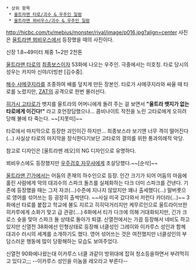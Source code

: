  * 상위 항목
  * [[울트라맨 타로/괴수 & 우주인 일람]]
  * [[울트라맨 뫼비우스/괴수 & 우주인 일람]]

http://hicbc.com/tv/mebius/monster/rival/image/p016.jpg?align=center
사진은 [[울트라맨 뫼비우스]]에서 등장했을 때의 사진이다.

신장 1.8~49미터
체중 1~2만 2천톤

[[울트라맨 타로]]의 [[최종보스]]이자 53화에 나오는 우주인. 극중에서는 미호칭. 타로 당시의 성우는 카지마 신야/더빙판 [김수중].

[[해수 사메쿠지라]]를 조종하여 배를 덮치게 만든 장본인. 타로가 사메쿠지라와 싸울 때 타로를 노렸지만, [[ZAT]]의 공격으로 한번 물러선다.

[[히가시 고타로]]가 뱃지를 울트라의 어머니에게 돌려 주는 걸 보면서 '''"울트라 뱃지가 없는 타로에게 이긴다!"''' 라고 호언장담했으나... 콤비나이트 작전을 노린 고타로에게 오히려 당해 불에 타 죽는다. ~~[지못미]~~

타로에서 마지막으로 등장한 괴인이긴 하지만... 최종보스라 보기엔 너무 격이 떨어진다(...) 사실상 타로의 마지막을 장식한다기보단 고타로의 결의를 위한 통과의례적 악당.

참고로 디자인은 [울트라맨 레오]의 NG 디자인으로 유명하다.
 
뫼비우스에도 등장했지만 [[우주검호 자무샤]]에게 초살당했다.~~[순삭]~~

[[울트라맨 긴가]]에서는 어둠의 존재의 하수인으로 등장. 인간 크기가 되어 어둠의 마음에 홀린 사람에게 악의 대괴수의 스파크 돌즈를 실체화하는 다크 더미 스파크를 건낸다. 기존에 등장했을 때는 그저 자코(...)수준에 지나지 않았지만 꽤나 출세했다(...) 말버릇으로 영어를 섞어쓰는 등 굉장히 촐싹댄다. ~~사실 미국 갔다와서 저런다 카더라(...)~~  3화에선 타로를 붙잡고 학교에 불도 지르고 히히덕거리지만 케무르인으로 울트라이브한 히카루에게 소화기 맞고 급 관광(....) 6화에서 티가 다크에 의해 거대화되지만, 긴가 크로스 슛을 맞아 스파크 돌 상태로 돌아가 퇴갤. 신열전에서는 가끔 등장해서 네비도 하고 있지만 신열전 38화에선 인형상태로 등장해 너클성인 그레이와 이카루스 성인과 함께 대괴수 러시의 세계를 소개하기도 했다. 영어 섞어쓰는 것은 여전했지만 너클성인의 부담스러운 행동에 많이 당황해하는 모습도 보여주었다.

신열전 90화에나왔는대 이카루스 너클 과같이 방위대에 잡혀 청소등을하면서 부려먹히고 있다고;;; --이카루스 성인을 이놈을 레오라고 부른다--
